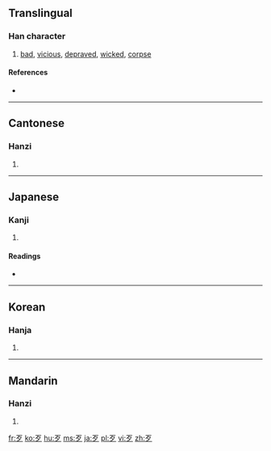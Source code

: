 {{also|歺}}
==Translingual==
{{stroke order|type=animate}}

===Han character===
{{Han char|rn=78|rad=歹|as=00|sn=4|four=1020<sub>7</sub>|canj=一弓戈 (MNI)}}

# [[bad]], [[vicious]], [[depraved]], [[wicked]], [[corpse]]

====References====
* {{Han ref|kx=0578.150|dkj=16359|dj=0969.070|hdz=21379.140|uh=6B79|ud=27513|bh=A4EF|bd=42223}}

----

==Cantonese==

===Hanzi===
{{yue-hanzi|jyut=|y=daai2}}

# {{defn|Cantonese|sort=歹00}}

----

==Japanese==

===Kanji===
{{ja-kanji|grade=|rs=歹00}}

# {{defn|Japanese|sort=歹00}}

====Readings====
* {{ja-readings|on=[[がつ]] (gatsu), [[あつ]] (atsu), [[がち]] (gachi)|kun=[[わるい]] (warui), [[かばねへん]] (kabanehen)}}

----

==Korean==

===Hanja===
{{ko-hanja|hangeul=[[알]], [[대]]|eumhun=|rv=al, dae|mr=al, tae|y=al, tay}}

# {{defn|Korean|sort=歹00}}

----

==Mandarin==

===Hanzi===
{{cmn-hanzi|pin=[[dāi]] ([[dai1]]), [[dǎi]] ([[dai3]]), [[è]] ([[e4]])|wg=tai<sup>1</sup>, tai<sup>3</sup>, o<sup>4</sup>}}

# {{defn|Mandarin|sort=歹00}}

[[fr:歹]]
[[ko:歹]]
[[hu:歹]]
[[ms:歹]]
[[ja:歹]]
[[pl:歹]]
[[vi:歹]]
[[zh:歹]]